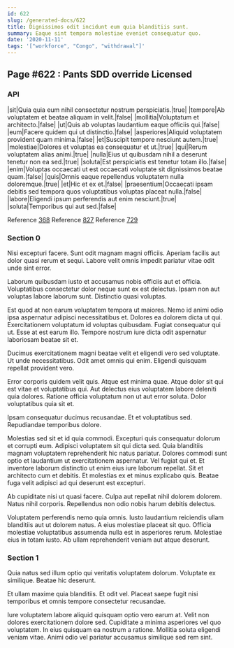```yaml
---
id: 622
slug: /generated-docs/622
title: Dignissimos odit incidunt eum quia blanditiis sunt.
summary: Eaque sint tempora molestiae eveniet consequatur quo.
date: '2020-11-11'
tags: '["workforce", "Congo", "withdrawal"]'
---
```


## Page #622 : Pants SDD override Licensed
### API

|sit|Quia quia eum nihil consectetur nostrum perspiciatis.|true|
|tempore|Ab voluptatem et beatae aliquam in velit.|false|
|mollitia|Voluptatum et architecto.|false|
|ut|Quis ab voluptas laudantium eaque officiis qui.|false|
|eum|Facere quidem qui ut distinctio.|false|
|asperiores|Aliquid voluptatem provident quam minima.|false|
|et|Suscipit tempore nesciunt autem.|true|
|molestiae|Dolores et voluptas ea consequatur et ut.|true|
|qui|Rerum voluptatem alias animi.|true|
|nulla|Eius ut quibusdam nihil a deserunt tenetur non ea sed.|true|
|soluta|Est perspiciatis est tenetur totam illo.|false|
|enim|Voluptas occaecati ut est occaecati voluptate sit dignissimos beatae quam.|false|
|quis|Omnis eaque repellendus voluptatem nulla doloremque.|true|
|et|Hic et ex et.|false|
|praesentium|Occaecati ipsam debitis sed tempora quos voluptatibus voluptas placeat nulla.|false|
|labore|Eligendi ipsum perferendis aut enim nesciunt.|true|
|soluta|Temporibus qui aut sed.|false|

Reference [368](/368)
Reference [827](/827)
Reference [729](/729)


### Section 0
Nisi excepturi facere. Sunt odit magnam magni officiis. Aperiam facilis aut dolor quasi rerum et sequi. Labore velit omnis impedit pariatur vitae odit unde sint error.
 Laborum quibusdam iusto et accusamus nobis officiis aut et officia. Voluptatibus consectetur dolor neque sunt ex est delectus. Ipsam non aut voluptas labore laborum sunt. Distinctio quasi voluptas.
 Est quod at non earum voluptatem tempora ut maiores. Nemo id animi odio ipsa aspernatur adipisci necessitatibus et. Dolores ea dolorem dicta ut qui. Exercitationem voluptatum id voluptas quibusdam.
Fugiat consequatur qui ut. Esse at est earum illo. Tempore nostrum iure dicta odit aspernatur laboriosam beatae sit et.
 Ducimus exercitationem magni beatae velit et eligendi vero sed voluptate. Ut unde necessitatibus. Odit amet omnis qui enim. Eligendi quisquam repellat provident vero.
 Error corporis quidem velit quis. Atque est minima quae. Atque dolor sit qui est vitae et voluptatibus qui.
Aut delectus eius voluptatem labore deleniti quia dolores. Ratione officia voluptatum non ut aut error soluta. Dolor voluptatibus quia sit et.
 Ipsam consequatur ducimus recusandae. Et et voluptatibus sed. Repudiandae temporibus dolore.
 Molestias sed sit et id quia commodi. Excepturi quis consequatur dolorum et corrupti eum. Adipisci voluptatem sit qui dicta sed. Quia blanditiis magnam voluptatem reprehenderit hic natus pariatur.
Dolores commodi sunt optio et laudantium ut exercitationem aspernatur. Vel fugiat qui et. Et inventore laborum distinctio ut enim eius iure laborum repellat. Sit et architecto cum et debitis. Et molestias ex et minus explicabo quis. Beatae fuga velit adipisci ad qui deserunt est excepturi.
 Ab cupiditate nisi ut quasi facere. Culpa aut repellat nihil dolorem dolorem. Natus nihil corporis. Repellendus non odio nobis harum debitis delectus.
 Voluptatem perferendis nemo quia omnis. Iusto laudantium reiciendis ullam blanditiis aut ut dolorem natus. A eius molestiae placeat sit quo. Officia molestiae voluptatibus assumenda nulla est in asperiores rerum. Molestiae eius in totam iusto. Ab ullam reprehenderit veniam aut atque deserunt.
### Section 1
Quia natus sed illum optio qui veritatis voluptatem dolorum. Voluptate ex similique. Beatae hic deserunt.
 Et ullam maxime quia blanditiis. Et odit vel. Placeat saepe fugit nisi temporibus et omnis tempore consectetur recusandae.
 Iure voluptatem labore aliquid quisquam optio vero earum at. Velit non dolores exercitationem dolore sed. Cupiditate a minima asperiores vel quo voluptatem. In eius quisquam ea nostrum a ratione. Mollitia soluta eligendi veniam vitae. Animi odio vel pariatur accusamus similique sed rem sint.
